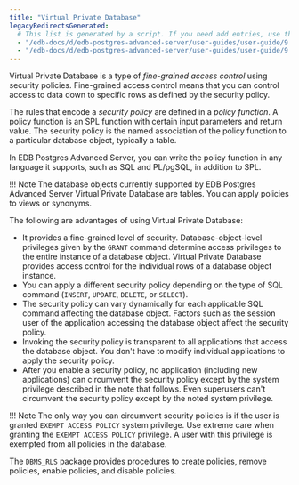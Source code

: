 ```yaml
---
title: "Virtual Private Database"
legacyRedirectsGenerated:
  # This list is generated by a script. If you need add entries, use the `legacyRedirects` key.
  - "/edb-docs/d/edb-postgres-advanced-server/user-guides/user-guide/9.6/EDB_Postgres_Advanced_Server_Guide.1.32.html"
  - "/edb-docs/d/edb-postgres-advanced-server/user-guides/user-guide/9.5/EDB_Postgres_Enterprise_Guide.1.078.html"
---
```


<div id="virtual_private_database" class="registered_link"></div>

Virtual Private Database is a type of *fine-grained access control* using security policies. Fine-grained access control means that you can control access to data down to specific rows as defined by the security policy.

The rules that encode a *security policy* are defined in a *policy function*. A policy function is an SPL function with certain input parameters and return value. The security policy is the named association of the policy function to a particular database object, typically a table.

In EDB Postgres Advanced Server, you can write the policy function in any language it supports, such as SQL and PL/pgSQL, in addition to SPL.

!!! Note
    The database objects currently supported by EDB Postgres Advanced Server Virtual Private Database are tables. You can apply policies to views or synonyms.

The following are advantages of using Virtual Private Database:

-   It provides a fine-grained level of security. Database-object-level privileges given by the `GRANT` command determine access privileges to the entire instance of a database object. Virtual Private Database provides access control for the individual rows of a database object instance.
-   You can apply a different security policy depending on the type of SQL command (`INSERT`, `UPDATE`, `DELETE`, or `SELECT`).
-   The security policy can vary dynamically for each applicable SQL command affecting the database object. Factors such as the session user of the application accessing the database object affect the security policy.
-   Invoking the security policy is transparent to all applications that access the database object. You don't have to modify individual applications to apply the security policy.
-   After you enable a security policy, no application (including new applications) can circumvent the security policy except by the system privilege described in the note that follows. Even superusers can't circumvent the security policy except by the noted system privilege.

!!! Note
    The only way you can circumvent security policies is if the user is granted `EXEMPT ACCESS POLICY` system privilege. Use extreme care when granting the `EXEMPT ACCESS POLICY` privilege. A user with this privilege is exempted from all policies in the database.

The `DBMS_RLS` package provides procedures to create policies, remove policies, enable policies, and disable policies.
